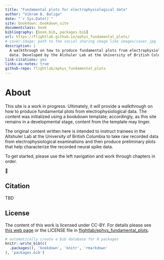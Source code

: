 ```yaml
--- 
title: "Fundamental plots for electrophysiological data"
author: "Vikram B. Baliga"
date: "`r Sys.Date()`"
site: bookdown::bookdown_site
documentclass: book
bibliography: [book.bib, packages.bib]
url: https://flightlab.github.io/ephys_fundamental_plots/
# cover-image: path to the social sharing image like images/cover.jpg
description: |
  A walkthrough on how to produce fundamental plots from electrophysiological 
  data. Developed by the Alshuler Lab at the University of British Columbia.
link-citations: yes
links-as-notes: true
github-repo: flightlab/ephys_fundamental_plots
---
```


# About

This site is a work in progress. Ultimately, it will provide a walkthrough on how to produce fundamental plots from  electrophysiological data. The content was initialized using a bookdown template; accordingly, as this site remains in a developmental stage, content from the template may linger.

The original content written here is intended to instruct trainees in the Altshuler Lab at the University of British Columbia to take raw recorded data from electrophysiological examinations and then produce preliminary plots that help characterize the recorded neural spike data.

To get started, please use the left navigation and work through chapters in order.

🐢


## Citation {-}
TBD


## License {-}

The content of this work is licensed under CC-BY. For details please see [this web page](https://creativecommons.org/licenses/by/4.0/) or the LICENSE file in [flightlab/ephys_fundamental_plots](https://github.com/flightlab/ephys_fundamental_plots).

```r
# automatically create a bib database for R packages
knitr::write_bib(c(
  .packages(), 'bookdown', 'knitr', 'rmarkdown'
), 'packages.bib')
```
